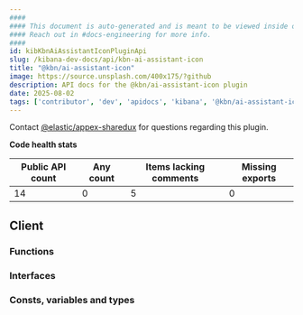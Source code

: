 ```yaml
---
####
#### This document is auto-generated and is meant to be viewed inside our experimental, new docs system.
#### Reach out in #docs-engineering for more info.
####
id: kibKbnAiAssistantIconPluginApi
slug: /kibana-dev-docs/api/kbn-ai-assistant-icon
title: "@kbn/ai-assistant-icon"
image: https://source.unsplash.com/400x175/?github
description: API docs for the @kbn/ai-assistant-icon plugin
date: 2025-08-02
tags: ['contributor', 'dev', 'apidocs', 'kibana', '@kbn/ai-assistant-icon']
---
```




Contact [@elastic/appex-sharedux](https://github.com/orgs/elastic/teams/appex-sharedux) for questions regarding this plugin.

**Code health stats**

| Public API count  | Any count | Items lacking comments | Missing exports |
|-------------------|-----------|------------------------|-----------------|
| 14 | 0 | 5 | 0 |

## Client

### Functions
<DocDefinitionList data={kbnAiAssistantIconObj.client.functions}/>

### Interfaces
<DocDefinitionList data={kbnAiAssistantIconObj.client.interfaces}/>

### Consts, variables and types
<DocDefinitionList data={kbnAiAssistantIconObj.client.misc}/>

